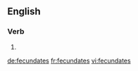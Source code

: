 ==English==

===Verb===
{{head|en}}

# {{en-third-person singular of|fecundate}}

[[de:fecundates]]
[[fr:fecundates]]
[[vi:fecundates]]